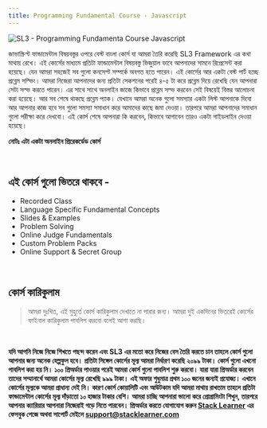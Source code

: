 ```yaml
---
title: Programming Fundamental Course - Javascript
---
```


![SL3 - Programming Fundamenta Course Javascript](/courses-js.jpg)

জাভাস্ক্রিপ্ট ফান্ডামেন্টাল বিষয়বস্তুর ওপরে বেস্ট বাংলা কোর্স যা আমরা তৈরি করেছি SL3 Framework এর কথা মাথায় রেখে। এই কোর্সের মাধ্যমে প্রতিটা ফান্ডামেন্টাল বিষয়বস্তু ভিজুয়াল ভাবে আপনাদের সামনে রিপ্রেসেন্ট করা হয়েছে। যেন আমরা সহজেই সব গুলো কনসেপ্ট সম্পর্কে অবগত হতে পারেন। এই কোর্সের আর একটা বেস্ট পার্ট হচ্ছে প্রব্লেম সল্ভিং। আমরা নিজেরা আপনাদের জন্য প্রতিটা সেকশনের পরেই ৪-৫ টা করে প্রব্লেম দিয়ে রেখেছি যেন আপনারা সেটা সল্ভ করতে পারেন। এর সাথে সাথে অনলাইন জাজে কিভাবে প্রব্লেম সল্ভ করবেন সেই বিষয়েই বিস্তর আলোচনা করা হয়েছে। আর সব শেষে থাকছে প্রব্লেম প্যাক। যেখানে আমরা অনেক গুলো সমস্যার একটা লিস্ট আপনাকে দিবো আর আপনার কাজ হবে সব গুলো সমস্যা সমাধান করে আমাদের কাছে জমা দেওয়া। তারপরে আমরা আপনাদের সমাধান গুলো পরীক্ষা করে দেখবো। এই কোর্স শেষে আপনারা কি করবেন, কিভাবে আগাবেন তারও একটা গাইডলাইন দেওয়া হয়েছে।

**নোটঃ এটা একটা অনলাইন প্রিরেকর্ডেড কোর্স**

<br />

## এই কোর্স গুলো ভিতরে থাকবে -

-   Recorded Class
-   Language Specific Fundamental Concepts
-   Slides & Examples
-   Problem Solving
-   Online Judge Fundamentals
-   Custom Problem Packs
-   Online Support & Secret Group

<br />

## কোর্স কারিকুলাম

> আমরা দুঃখিত, এই মুহুর্তে কোর্স কারিকুলাম দেখাতে না পারার জন্য। আমরা দুই একদিনের ভিতরেই কোর্সের ফাইনাল কারিকুলাম পাবলিশ করবো বলেই আশা করছি।

<br />

**যদি আপনি নিজে নিজে শিখতে পছন্দ করেন এবং SL3 এর মতো করে নিজের বেস তৈরি করতে চান তাহলে কোর্স গুলো আপনার জন্য অনেক হেল্পফুল হবে। প্রতিটা সিঙ্গেল কোর্সের মূল্য আমরা নির্ধারণ করেছি ২০৯৯ টাকা। কোর্স গুলো এখনো পাবলিশ করা হয় নি। ১০০ প্রিঅর্ডার পাওয়ার পরেই আমরা কোর্স গুলো পাবলিশ শুরু করবো। যারা যারা প্রিঅর্ডার করবেন তাদের সম্মানার্থে আমরা কোর্সের মূল্য রেখেছি ৯৯৯ টাকা। এই অফার শুধুমাত্র প্রথম ১০০ জনের জন্যই প্রযোজ্য। এখানে কোর্সের মূল্যকে আমরা প্রাধান্য দেই নি। কারণ কোর্স কোয়ালিটি এবং আউটকাম যদি আমরা মাথায় রাখতাম তাহলে প্রতিটা ফান্ডামেন্টাল কোর্সের মূল্য দাঁড়াতো ১০ হাজার টাকার বেশি। আমরা চাচ্ছি আপনারা ভালো করে প্রোগ্রামিংটা শিখুন, তারপরে আপনার ক্যারিয়ার আপনারা নিজেরাই গড়ে নিতে পারবেন। প্রিঅর্ডার করতে যোগাযোগ করুন [Stack Learner](m.me/stacklearner) এর ফেসবুক পেজে অথবা সাপোর্ট মেইলে support@stacklearner.com**
